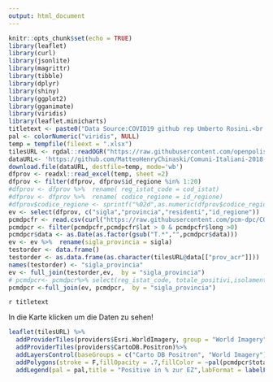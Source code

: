 ```yaml
---
output: html_document
---
```


```r
knitr::opts_chunk$set(echo = TRUE)
library(leaflet)
library(curl)
library(jsonlite)
library(magrittr)
library(tibble)
library(dplyr)
library(shiny)
library(ggplot2)
library(gganimate)
library(viridis)
library(leaflet.minicharts)
titletext <- paste0("Data Source:COVID19 github rep Umberto Rosini.<br />  Date : ", Sys.Date(), "<br /> Created with: R by J. Mayr")
pal <- colorNumeric("viridis", NULL)
temp = tempfile(fileext = ".xlsx")
tilesURL <- rgdal::readOGR("https://raw.githubusercontent.com/openpolis/geojson-italy/master/geojson/limits_IT_provinces.geojson")
dataURL<- 'https://github.com/MatteoHenryChinaski/Comuni-Italiani-2018-Sql-Json-excel/blob/master/italy_provincies.xlsx?raw=true'
download.file(dataURL, destfile=temp, mode='wb')
dfprov <- readxl::read_excel(temp, sheet =2)
dfprov <- filter(dfprov, dfprov$id_regione %in% 1:20)
#dfprov <- dfprov %>%  rename( reg_istat_code = cod_istat)
#dfprov <- dfprov %>%  rename( codice_regione = id_regione)
#dfprov$codice_regione <- sprintf("%02d",as.numeric(dfprov$codice_regione))
ev <- select(dfprov, c("sigla","provincia","residenti","id_regione"))
pcmdpcfr <- read.csv(curl("https://raw.githubusercontent.com/pcm-dpc/COVID-19/master/dati-province/dpc-covid19-ita-province-latest.csv"),na.strings=c("NaN", " "))
pcmdpcr <- filter(pcmdpcfr,pcmdpcfr$lat > 0 & pcmdpcfr$long >0)
pcmdpcr$data <- as.Date(as.factor(gsub("T.*","",pcmdpcr$data)))
ev <- ev %>%  rename(sigla_provincia = sigla)
testorder <- data.frame()
testorder <- as.data.frame(as.character(tilesURL@data[["prov_acr"]]))
names(testorder) <- "sigla_provincia"
ev <- full_join(testorder,ev,  by = "sigla_provincia")
# pcmdpcr<- pcmdpcr%>% select(reg_istat_code, totale_positivi,isolamento_domiciliare,variazione_totale_positivi,dimessi_guariti,deceduti)%>% group_by(reg_istat_code) %>% summarise_all(sum)
pcmdpcr <-full_join(ev, pcmdpcr,  by = "sigla_provincia")
```
`r titletext`

In die Karte klicken um die Daten zu sehen! 
```r
leaflet(tilesURL) %>% 
  addProviderTiles(providers$Esri.WorldImagery, group = "World Imagery") %>%
  addProviderTiles(providers$CartoDB.Positron)%>%
  addLayersControl(baseGroups = c("Carto DB Positron", "World Imagery")) %>%
  addPolygons(stroke = F,fillOpacity = .7,fillColor = ~pal(pcmdpcr$totale_casi/pcmdpcr$residenti*100),labelOptions = labelOptions(textsize = "15px",opacity = 0.7),label = lapply(paste0("<b>",pcmdpcr$provincia,"</b> <br />  in Positive in %: ",formatC( pcmdpcr$totale_casi/pcmdpcr$residenti*100),"<br />  Fälle: ",pcmdpcr$totale_casi ), htmltools::HTML))%>%
  addLegend(pal = pal,title = "Positive in % zur EZ",labFormat = labelFormat(),na.label = "Keine Angabe",position = "bottomright", values = ~pcmdpcr$totale_casi/pcmdpcr$residenti*100, opacity = .7)

```